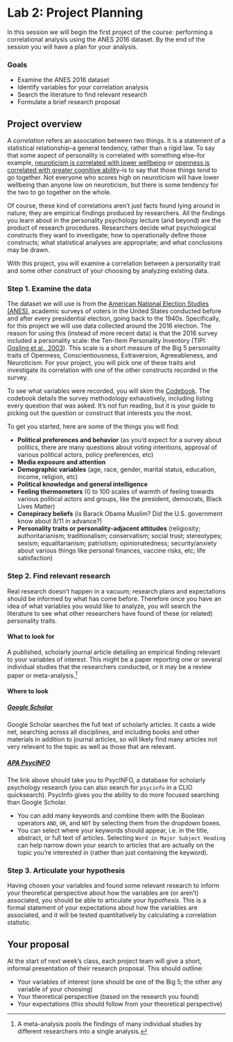 # Lab 2: Project Planning {.unnumbered}

In this session we will begin the first project of the course: performing a correlational analysis using the ANES 2016 dataset. By the end of the session you will have a plan for your analysis.

### Goals

-   Examine the ANES 2016 dataset
-   Identify variables for your correlation analysis
-   Search the literature to find relevant research
-   Formulate a brief research proposal

## Project overview

A *correlation* refers an association between two things. It is a statement of a statistical relationship--a general tendency, rather than a rigid law. To say that some aspect of personality is correlated with something else--for example, [neuroticism is correlated with lower wellbeing](https://psycnet.apa.org/fulltext/2020-03328-001.html) or [openness is correlated with greater cognitive ability](https://www.pnas.org/doi/10.1073/pnas.2212794120)--is to say that those things *tend* to go together. Not everyone who scores high on neuroticism will have lower wellbeing than anyone low on neuroticism, but there is some tendency for the two to go together on the whole.

Of course, these kind of correlations aren't just facts found lying around in nature; they are empirical findings produced by researchers. All the findings you learn about in the personality psychology lecture (and beyond) are the product of research procedures. Researchers decide what psychological constructs they want to investigate; how to operationally define those constructs; what statistical analyses are appropriate; and what conclusions may be drawn.

With this project, you will examine a correlation between a personality trait and some other construct of your choosing by analyzing existing data.

### Step 1. Examine the data

The dataset we will use is from the [American National Election Studies (ANES)](https://electionstudies.org/), academic surveys of voters in the United States conducted before and after every presidential election, going back to the 1940s. Specifically, for this project we will use data collected around the 2016 election. The reason for using this (instead of more recent data) is that the 2016 survey included a personality scale: the Ten-Item Personality Inventory (TIPI: [Gosling et al., 2003](https://gosling.psy.utexas.edu/wp-content/uploads/2014/09/JRP-03-tipi.pdf)). This scale is a short measure of the Big 5 personality traits of Openness, Conscientiousness, Extraversion, Agreeableness, and Neuroticism. For your project, you will pick one of these traits and investigate its correlation with one of the other constructs recorded in the survey.

To see what variables were recorded, you will skim the [Codebook](https://electionstudies.org/wp-content/uploads/2018/12/anes_timeseries_2016_userguidecodebook.pdf). The codebook details the survey methodology exhaustively, including listing every question that was asked. It's not fun reading, but it is your guide to picking out the question or construct that interests you the most.

To get you started, here are some of the things you will find:

-   **Political preferences and behavior** (as you'd expect for a survey about politics, there are many questions about voting intentions, approval of various political actors, policy preferences, etc)
-   **Media exposure and attention**
-   **Demographic variables** (age, race, gender, marital status, education, income, religion, etc)
-   **Political knowledge and general intelligence**
-   **Feeling thermometers** (0 to 100 scales of warmth of feeling towards various political actors and groups, like the president, democrats, Black Lives Matter)
-   **Conspiracy beliefs** (is Barack Obama Muslim? Did the U.S. government know about 9/11 in advance?)
-   **Personality traits or personality-adjacent attitudes** (religiosity; authoritarianism; traditionalism; conservatism; social trust; stereotypes; sexism; equalitarianism; patriotism; opinionatedness; security/anxiety about various things like personal finances, vaccine risks, etc; life satisfaction)

### Step 2. Find relevant research

Real research doesn't happen in a vacuum; research plans and expectations should be informed by what has come before. Therefore once you have an idea of what variables you would like to analyze, you will search the literature to see what other researchers have found of these (or related) personality traits.

#### What to look for

A published, scholarly journal article detailing an empirical finding relevant to your variables of interest. This might be a paper reporting one or several individual studies that the researchers conducted, or it may be a review paper or meta-analysis.[^lab-2-1]

[^lab-2-1]: A meta-analysis pools the findings of many individual studies by different researchers into a single analysis.

#### Where to look

##### [Google Scholar](https://scholar.google.com)

Google Scholar searches the full text of scholarly articles. It casts a wide net, searching across all disciplines, and including books and other materials in addition to journal articles, so will likely find many articles not very relevant to the topic as well as those that are relevant.

##### [APA PsycINFO](http://www.columbia.edu/cgi-bin/cul/resolve?ALD2284)

The link above should take you to PsycINFO, a database for scholarly psychology research (you can also search for `psycinfo` in a CLIO quicksearch). PsycInfo gives you the ability to do more focused searching than Google Scholar.

-   You can add many keywords and combine them with the Boolean operators `AND`, `OR`, and `NOT` by selecting them from the dropdown boxes.
-   You can select where your keywords should appear, i.e. in the title, abstract, or full text of articles. Selecting `Word in Major Subject Heading` can help narrow down your search to articles that are actually on the topic you're interested in (rather than just containing the keyword).

### Step 3. Articulate your hypothesis

Having chosen your variables and found some relevant research to inform your theoretical perspective about how the variables are (or aren't) associated, you should be able to articulate your *hypothesis*. This is a formal statement of your expectations about how the variables are associated, and it will be tested quantitatively by calculating a correlation statistic.

## Your proposal

At the start of next week's class, each project team will give a short, informal presentation of their research proposal. This should outline:

-   Your variables of interest (one should be one of the Big 5; the other any variable of your choosing)
-   Your theoretical perspective (based on the research you found)
-   Your expectations (this should follow from your theoretical perspective)
